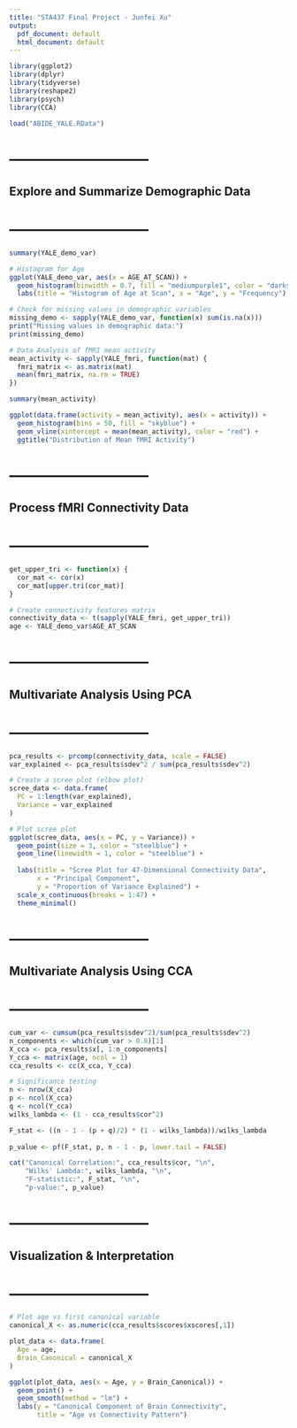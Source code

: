 ```yaml
---
title: "STA437 Final Project - Junfei Xu"
output:
  pdf_document: default
  html_document: default
---
```

```r
library(ggplot2)
library(dplyr)
library(tidyverse)
library(reshape2)
library(psych)
library(CCA)
```

```r
load("ABIDE_YALE.RData")
```

# ---------------------------
## Explore and Summarize Demographic Data
# ---------------------------

```r
summary(YALE_demo_var)

# Histogram for Age
ggplot(YALE_demo_var, aes(x = AGE_AT_SCAN)) +
  geom_histogram(binwidth = 0.7, fill = "mediumpurple1", color = "darkslateblue") +
  labs(title = "Histogram of Age at Scan", x = "Age", y = "Frequency")
```

```r
# Check for missing values in demographic variables
missing_demo <- sapply(YALE_demo_var, function(x) sum(is.na(x)))
print("Missing values in demographic data:")
print(missing_demo)
```

```r
# Data Analysis of fMRI mean activity
mean_activity <- sapply(YALE_fmri, function(mat) {
  fmri_matrix <- as.matrix(mat)
  mean(fmri_matrix, na.rm = TRUE)
})

summary(mean_activity)

ggplot(data.frame(activity = mean_activity), aes(x = activity)) + 
  geom_histogram(bins = 50, fill = "skyblue") +
  geom_vline(xintercept = mean(mean_activity), color = "red") +
  ggtitle("Distribution of Mean fMRI Activity")
```

# ---------------------------
## Process fMRI Connectivity Data
# ---------------------------

```r
get_upper_tri <- function(x) {
  cor_mat <- cor(x)
  cor_mat[upper.tri(cor_mat)]
}

# Create connectivity features matrix
connectivity_data <- t(sapply(YALE_fmri, get_upper_tri))
age <- YALE_demo_var$AGE_AT_SCAN 
```

# ---------------------------
## Multivariate Analysis Using PCA
# ---------------------------

```r
pca_results <- prcomp(connectivity_data, scale = FALSE)
var_explained <- pca_results$sdev^2 / sum(pca_results$sdev^2)

# Create a scree plot (elbow plot)
scree_data <- data.frame(
  PC = 1:length(var_explained),
  Variance = var_explained
)
```

```r
# Plot scree plot 
ggplot(scree_data, aes(x = PC, y = Variance)) +
  geom_point(size = 3, color = "steelblue") +
  geom_line(linewidth = 1, color = "steelblue") +
  
  labs(title = "Scree Plot for 47-Dimensional Connectivity Data",
       x = "Principal Component",
       y = "Proportion of Variance Explained") +
  scale_x_continuous(breaks = 1:47) +
  theme_minimal()
```

# ---------------------------
## Multivariate Analysis Using CCA
# ---------------------------

```r
cum_var <- cumsum(pca_results$sdev^2)/sum(pca_results$sdev^2)
n_components <- which(cum_var > 0.8)[1]
X_cca <- pca_results$x[, 1:n_components]
Y_cca <- matrix(age, ncol = 1)
cca_results <- cc(X_cca, Y_cca)
```

```r
# Significance testing
n <- nrow(X_cca)
p <- ncol(X_cca)
q <- ncol(Y_cca)
wilks_lambda <- (1 - cca_results$cor^2)

F_stat <- ((n - 1 - (p + q)/2) * (1 - wilks_lambda))/wilks_lambda
           
p_value <- pf(F_stat, p, n - 1 - p, lower.tail = FALSE)

cat("Canonical Correlation:", cca_results$cor, "\n",
    "Wilks' Lambda:", wilks_lambda, "\n",
    "F-statistic:", F_stat, "\n",
    "p-value:", p_value)
```

# ---------------------------
## Visualization & Interpretation
# ---------------------------

```r
# Plot age vs first canonical variable
canonical_X <- as.numeric(cca_results$scores$xscores[,1])

plot_data <- data.frame(
  Age = age,
  Brain_Canonical = canonical_X
)

ggplot(plot_data, aes(x = Age, y = Brain_Canonical)) +
  geom_point() +
  geom_smooth(method = "lm") +
  labs(y = "Canonical Component of Brain Connectivity", 
       title = "Age vs Connectivity Pattern")
```

